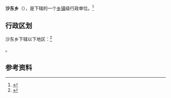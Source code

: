 {{中国乡级行政区|54/21/23/203/000}}

'''沙东乡'''（{{bo|z=གསེར་གདོང་}}），是{{PRC admin/fullname|54/21/23/203/000|3}}下辖的一个[[乡镇|乡镇]]级行政单位。<ref>{{PRC admin/ref sgc|{{PRC admin/parent|54/21/23/203/000}}}}</ref>

== 行政区划 ==

沙东乡下辖以下地区：<ref>{{PRC admin/ref sgc|54/21/23/203/000}}</ref>

{{PRC admin/children|54/21/23/203/000}}。

== 参考资料 ==

{{reflist}}

{{行政区划小作品}}
{{PRC admin/navcat|54/21/23/203/000}}